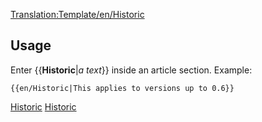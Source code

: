<noinclude>[[Translation:Template/en/Historic]]</noinclude><noinclude></noinclude><includeonly>{{en/Ambox| type  = content
| text  = <strong>Historic content</strong><br/>This page or section contains content that is no longer relevant for the current version of OpenTTD. Please keep it intact because it shows some of the history of this wiki as documentation.<br/>
{{{1|}}}
}}</includeonly><noinclude>

==Usage==
Enter <nowiki>{{</nowiki>'''Historic'''|''a text''<nowiki>}}</nowiki> inside an article section. Example:
<pre>{{en/Historic|This applies to versions up to 0.6}}</pre>

{{en/Historic|This applies to versions up to 0.6}}


[[Category:en/Templates|Historic]][[Category:en/Message boxes|Historic]]</noinclude>